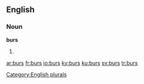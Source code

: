 ==English==

===Noun===
'''burs'''

# {{plural of|[[bur]]}}

[[Category:English plurals]]

[[ar:burs]]
[[fr:burs]]
[[io:burs]]
[[ky:burs]]
[[ku:burs]]
[[sv:burs]]
[[tr:burs]]